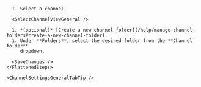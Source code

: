 


<Tabs>
  <TabItem label="Desktop/Web">
    <FlattenedSteps>
      <NavigationSteps target="relative/channel/all" />

      1. Select a channel.

      <SelectChannelViewGeneral />

      1. *(optional)* [Create a new channel folder](/help/manage-channel-folders#create-a-new-channel-folder).
      1. Under **Folders**, select the desired folder from the **Channel folder**
         dropdown.

      <SaveChanges />
    </FlattenedSteps>

    <ChannelSettingsGeneralTabTip />
  </TabItem>
</Tabs>
